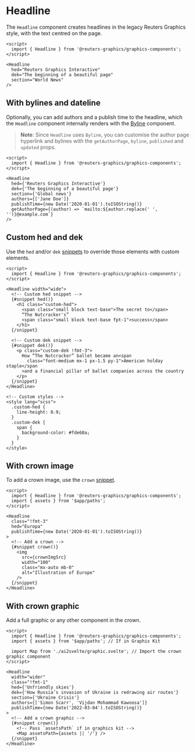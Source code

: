 

<Meta of={HeadlineStories} />

# Headline

The `Headline` component creates headlines in the legacy Reuters Graphics style, with the text centred on the page.

```svelte
<script>
  import { Headline } from '@reuters-graphics/graphics-components';
</script>

<Headline
  hed="Reuters Graphics Interactive"
  dek="The beginning of a beautiful page"
  section="World News"
/>
```

<Canvas of={HeadlineStories.Demo} />

## With bylines and dateline

Optionally, you can add authors and a publish time to the headline, which the `Headline` component internally renders with the [Byline](./?path=/docs/components-text-elements-byline--docs) component.

> **Note**: Since `Headline` uses `Byline`, you can customise the author page hyperlink and bylines with the `getAuthorPage`, `byline`, `published` and `updated` props.

```svelte
<script>
  import { Headline } from '@reuters-graphics/graphics-components';
</script>

<Headline
  hed={'Reuters Graphics Interactive'}
  dek={'The beginning of a beautiful page'}
  section={'Global news'}
  authors={['Jane Doe']}
  publishTime={new Date('2020-01-01').toISOString()}
  getAuthorPage={(author) => `mailto:${author.replace(' ', '')}@example.com`}
/>
```

<Canvas of={HeadlineStories.Byline} />

## Custom hed and dek

Use the `hed` and/or `dek` [snippets](https://svelte.dev/docs/svelte/snippet) to override those elements with custom elements.

```svelte
<script>
  import { Headline } from '@reuters-graphics/graphics-components';
</script>

<Headline width="wide">
  <!-- Custom hed snippet -->
  {#snippet hed()}
    <h1 class="custom-hed">
      <span class="small block text-base">The secret to</span>
      “The Nutcracker's”
      <span class="small block text-base fpt-1">success</span>
    </h1>
  {/snippet}

  <!-- Custom dek snippet -->
  {#snippet dek()}
    <p class="custom-dek !fmt-3">
      How “The Nutcracker” ballet became an<span
        class="font-medium mx-1 px-1.5 py-1">American holday staple</span
      >and a financial pillar of ballet companies across the country
    </p>
  {/snippet}
</Headline>

<!-- Custom styles -->
<style lang="scss">
  .custom-hed {
    line-height: 0.9;
  }
  .custom-dek {
    span {
      background-color: #fde68a;
    }
  }
</style>
```

<Canvas of={HeadlineStories.CustomHedDek} />

## With crown image

To add a crown image, use the `crown` [snippet](https://svelte.dev/docs/svelte/snippet).

```svelte
<script>
  import { Headline } from '@reuters-graphics/graphics-components';
  import { assets } from '$app/paths';
</script>

<Headline
  class="!fmt-3"
  hed="Europa"
  publishTime={new Date('2020-01-01').toISOString()}
>
  <!-- Add a crown -->
  {#snippet crown()}
    <img
      src={crownImgSrc}
      width="100"
      class="mx-auto mb-0"
      alt="Illustration of Europe"
    />
  {/snippet}
</Headline>
```

<Canvas of={HeadlineStories.CrownImage} />

## With crown graphic

Add a full graphic or any other component in the crown.

```svelte
<script>
  import { Headline } from '@reuters-graphics/graphics-components';
  import { assets } from '$app/paths'; // If in Graphis Kit

  import Map from './ai2svelte/graphic.svelte'; // Import the crown graphic component
</script>

<Headline
  width="wider"
  class="!fmt-1"
  hed={'Unfriendly skies'}
  dek={'How Russia’s invasion of Ukraine is redrawing air routes'}
  section={'Ukraine Crisis'}
  authors={['Simon Scarr', 'Vijdan Mohammad Kawoosa']}
  publishTime={new Date('2022-03-04').toISOString()}
>
  <!-- Add a crown graphic -->
  {#snippet crown()}
    <!-- Pass `assetsPath` if in graphics kit -->
    <Map assetsPath={assets || '/'} />
  {/snippet}
</Headline>
```

<Canvas of={HeadlineStories.CrownGraphic} />
